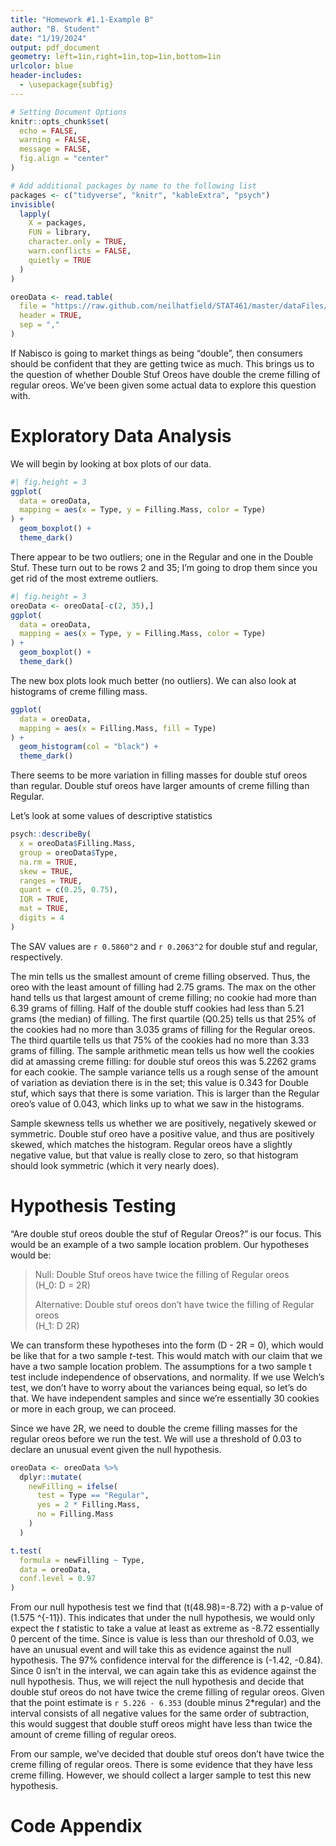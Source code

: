 ```yaml
---
title: "Homework #1.1-Example B"
author: "B. Student"
date: "1/19/2024"
output: pdf_document
geometry: left=1in,right=1in,top=1in,bottom=1in
urlcolor: blue
header-includes:
  - \usepackage{subfig}
---
```


```r
# Setting Document Options
knitr::opts_chunk$set(
  echo = FALSE,
  warning = FALSE,
  message = FALSE,
  fig.align = "center"
)

# Add additional packages by name to the following list
packages <- c("tidyverse", "knitr", "kableExtra", "psych")
invisible(
  lapply(
    X = packages,
    FUN = library,
    character.only = TRUE,
    warn.conflicts = FALSE,
    quietly = TRUE
  )
)

oreoData <- read.table(
  file = "https://raw.github.com/neilhatfield/STAT461/master/dataFiles/oreo2.dat",
  header = TRUE,
  sep = ","
)

```

<!-- This will be a Proficient Example -->
<!-- *Note to Readers: Keep in mind that this example report still needed to meet the requirements of the assignment (e.g., explaining _every_ statistic) which would not necessarily happen in a standard report.* -->

If Nabisco is going to market things as being "double", then consumers should be confident that they are getting twice as much. This brings us to the question of whether Double Stuf Oreos have double the creme filling of regular oreos. We've been given some actual data to explore this question with.

# Exploratory Data Analysis

We will begin by looking at box plots of our data.
```r
#| fig.height = 3
ggplot(
  data = oreoData,
  mapping = aes(x = Type, y = Filling.Mass, color = Type)
) + 
  geom_boxplot() +
  theme_dark()
```

There appear to be two outliers; one in the Regular and one in the Double Stuf. These turn out to be rows 2 and 35; I'm going to drop them since you get rid of the most extreme outliers.

```r
#| fig.height = 3
oreoData <- oreoData[-c(2, 35),]
ggplot(
  data = oreoData,
  mapping = aes(x = Type, y = Filling.Mass, color = Type)
) + 
  geom_boxplot() +
  theme_dark()
```

The new box plots look much better (no outliers). We can also look at histograms of creme filling mass.

```r
ggplot(
  data = oreoData,
  mapping = aes(x = Filling.Mass, fill = Type)
) +
  geom_histogram(col = "black") +
  theme_dark()

```

There seems to be more variation in filling masses for double stuf oreos than regular. Double stuf oreos have larger amounts of creme filling than Regular.

Let's look at some values of descriptive statistics

```r
psych::describeBy(
  x = oreoData$Filling.Mass,
  group = oreoData$Type,
  na.rm = TRUE,
  skew = TRUE,
  ranges = TRUE,
  quant = c(0.25, 0.75),
  IQR = TRUE,
  mat = TRUE,
  digits = 4
)
```

The SAV values are `r 0.5860^2` and `r 0.2063^2` for double stuf and regular, respectively.

The min tells us the smallest amount of creme filling observed. Thus, the oreo with the least amount of filling had 2.75 grams. The max on the other hand tells us that largest amount of creme filling; no cookie had more than 6.39 grams of filling. Half of the double stuff cookies had less than 5.21 grams (the median) of filling. The first quartile (Q0.25) tells us that 25% of the cookies had no more than 3.035 grams of filling for the Regular oreos. The third quartile tells us that 75% of the cookies had no more than 3.33 grams of filling. The sample arithmetic mean tells us how well the cookies did at amassing creme filling: for double stuf oreos this was 5.2262 grams for each cookie. The sample variance tells us a rough sense of the amount of variation as deviation there is in the set; this value is 0.343 for Double stuf, which says that there is some variation. This is larger than the Regular oreo's value of 0.043, which links up to what we saw in the histograms.

Sample skewness tells us whether we are positively, negatively skewed or symmetric. Double stuf oreo have a positive value, and thus are positively skewed, which matches the histogram. Regular oreos have a slightly negative value, but that value is really close to zero, so that histogram should look symmetric (which it very nearly does).

# Hypothesis Testing

"Are double stuf oreos double the stuf of Regular Oreos?" is our focus. This would be an example of a two sample location problem. Our hypotheses would be:

> Null: Double Stuf oreos have twice the filling of Regular oreos  
> \(H_0: D = 2R\)
>  
> Alternative: Double stuf oreos don't have twice the filling of Regular oreos  
> \(H_1: D \neq 2R\)

We can transform these hypotheses into the form \(D - 2R = 0\), which would be like that for a two sample *t*-test. This would match with our claim that we have a two sample location problem. The assumptions for a two sample t test include independence of observations, and normality. If we use Welch's test, we don't have to worry about the variances being equal, so let's do that. We have independent samples and since we're essentially 30 cookies or more in each group, we can proceed. 

Since we have 2R, we need to double the creme filling masses for the regular oreos before we run the test. We will use a threshold of 0.03 to declare an unusual event given the null hypothesis.

```r
oreoData <- oreoData %>%
  dplyr::mutate(
    newFilling = ifelse(
      test = Type == "Regular",
      yes = 2 * Filling.Mass,
      no = Filling.Mass
    )
  )

t.test(
  formula = newFilling ~ Type,
  data = oreoData,
  conf.level = 0.97
)

```

From our null hypothesis test we find that \(t(48.98)=-8.72\) with a p-value of \(1.575 \times 10^{-11}\). This indicates that under the null hypothesis, we would only expect the *t* statistic to take a value at least as extreme as -8.72 essentially 0 percent of the time. Since is value is less than our threshold of 0.03, we have an unusual event and will take this as evidence against the null hypothesis. The 97% confidence interval for the difference is (-1.42, -0.84). Since 0 isn't in the interval, we can again take this as evidence against the null hypothesis. Thus, we will reject the null hypothesis and decide that double stuf oreos do not have twice the creme filling of regular oreos. Given that the point estimate is `r 5.226 - 6.353` (double minus 2*regular) and the interval consists of all negative values for the same order of subtraction, this would suggest that double stuff oreos might have less than twice the amount of creme filling of regular oreos.

From our sample, we've decided that double stuf oreos don't have twice the creme filling of regular oreos. There is some evidence that they have less creme filling. However, we should collect a larger sample to test this new hypothesis.

\newpage

# Code Appendix

```r

```

